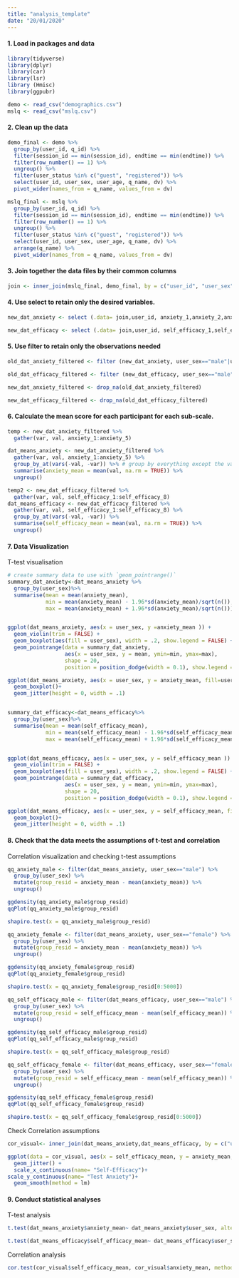 ---
title: "analysis_template"
date: "20/01/2020"
---

#### 1. Load in packages and data

```{r}
library(tidyverse)
library(dplyr)
library(car)
library(lsr)
library (Hmisc)
library(ggpubr)

demo <- read_csv("demographics.csv")
mslq <- read_csv("mslq.csv")
```

#### 2. Clean up the data

```{r}
demo_final <- demo %>% 
  group_by(user_id, q_id) %>% 
  filter(session_id == min(session_id), endtime == min(endtime)) %>% 
  filter(row_number() == 1) %>% 
  ungroup() %>% 
  filter(user_status %in% c("guest", "registered")) %>%
  select(user_id, user_sex, user_age, q_name, dv) %>%
  pivot_wider(names_from = q_name, values_from = dv)

mslq_final <- mslq %>% 
  group_by(user_id, q_id) %>% 
  filter(session_id == min(session_id), endtime == min(endtime)) %>% 
  filter(row_number() == 1) %>% 
  ungroup() %>% 
  filter(user_status %in% c("guest", "registered")) %>%
  select(user_id, user_sex, user_age, q_name, dv) %>%
  arrange(q_name) %>%
  pivot_wider(names_from = q_name, values_from = dv)

```

#### 3. Join together the data files by their common columns

```{r}
join <- inner_join(mslq_final, demo_final, by = c("user_id", "user_sex", "user_age"))
```

#### 4. Use select to retain only the desired variables.

```{r}
new_dat_anxiety <- select (.data= join,user_id, anxiety_1,anxiety_2,anxiety_3,anxiety_4,anxiety_5, user_sex)

new_dat_efficacy <- select (.data= join,user_id, self_efficacy_1,self_efficacy_2,self_efficacy_3,self_efficacy_4,self_efficacy_5,self_efficacy_6,self_efficacy_7,self_efficacy_8, user_sex)
```

#### 5. Use filter to retain only the observations needed

```{r}
old_dat_anxiety_filtered <- filter (new_dat_anxiety, user_sex=="male"|user_sex=="female")

old_dat_efficacy_filtered <- filter (new_dat_efficacy, user_sex=="male"|user_sex=="female")

new_dat_anxiety_filtered <- drop_na(old_dat_anxiety_filtered)

new_dat_efficacy_filtered <- drop_na(old_dat_efficacy_filtered)
```

#### 6. Calculate the mean score for each participant for each sub-scale. 

```{r eval = TRUE}
temp <- new_dat_anxiety_filtered %>% 
  gather(var, val, anxiety_1:anxiety_5)

dat_means_anxiety <- new_dat_anxiety_filtered %>% 
  gather(var, val, anxiety_1:anxiety_5) %>% 
  group_by_at(vars(-val, -var)) %>% # group by everything except the val and var columns
  summarise(anxiety_mean = mean(val, na.rm = TRUE)) %>% 
  ungroup() 

temp2 <- new_dat_efficacy_filtered %>%
  gather(var, val, self_efficacy_1:self_efficacy_8)
dat_means_efficacy <- new_dat_efficacy_filtered %>% 
  gather(var, val, self_efficacy_1:self_efficacy_8) %>% 
  group_by_at(vars(-val, -var)) %>% 
  summarise(self_efficacy_mean = mean(val, na.rm = TRUE)) %>% 
  ungroup() 
```

#### 7. Data Visualization

T-test visualisation

```{r}
# create summary data to use with `geom_pointrange()`
summary_dat_anxiety<-dat_means_anxiety %>%
  group_by(user_sex)%>%
  summarise(mean = mean(anxiety_mean),
            min = mean(anxiety_mean) - 1.96*sd(anxiety_mean)/sqrt(n()), # 95% confidence intervals
            max = mean(anxiety_mean) + 1.96*sd(anxiety_mean)/sqrt(n()))


ggplot(dat_means_anxiety, aes(x = user_sex, y =anxiety_mean )) +
  geom_violin(trim = FALSE) +
  geom_boxplot(aes(fill = user_sex), width = .2, show.legend = FALSE) + 
  geom_pointrange(data = summary_dat_anxiety,
                  aes(x = user_sex, y = mean, ymin=min, ymax=max),
                  shape = 20, 
                  position = position_dodge(width = 0.1), show.legend = FALSE)

ggplot(dat_means_anxiety, aes(x = user_sex, y = anxiety_mean, fill=user_sex))+
  geom_boxplot()+
  geom_jitter(height = 0, width = .1)


summary_dat_efficacy<-dat_means_efficacy%>%
  group_by(user_sex)%>%
  summarise(mean = mean(self_efficacy_mean),
            min = mean(self_efficacy_mean) - 1.96*sd(self_efficacy_mean)/sqrt(n()), # 95% confidence intervals
            max = mean(self_efficacy_mean) + 1.96*sd(self_efficacy_mean)/sqrt(n()))


ggplot(dat_means_efficacy, aes(x = user_sex, y = self_efficacy_mean )) +
  geom_violin(trim = FALSE) +
  geom_boxplot(aes(fill = user_sex), width = .2, show.legend = FALSE) + 
  geom_pointrange(data = summary_dat_efficacy,
                  aes(x = user_sex, y = mean, ymin=min, ymax=max),
                  shape = 20, 
                  position = position_dodge(width = 0.1), show.legend = FALSE)

ggplot(dat_means_efficacy, aes(x = user_sex, y = self_efficacy_mean, fill=user_sex))+
  geom_boxplot()+
  geom_jitter(height = 0, width = .1)
```



#### 8. Check that the data meets the assumptions of t-test and correlation

Correlation visualization and checking t-test assumptions

```{r}

qq_anxiety_male <- filter(dat_means_anxiety, user_sex=="male") %>%
  group_by(user_sex) %>%
  mutate(group_resid = anxiety_mean - mean(anxiety_mean)) %>%
  ungroup()

ggdensity(qq_anxiety_male$group_resid)
qqPlot(qq_anxiety_male$group_resid)

shapiro.test(x = qq_anxiety_male$group_resid)

qq_anxiety_female <- filter(dat_means_anxiety, user_sex=="female") %>%
  group_by(user_sex) %>%
  mutate(group_resid = anxiety_mean - mean(anxiety_mean)) %>%
  ungroup()

ggdensity(qq_anxiety_female$group_resid)
qqPlot(qq_anxiety_female$group_resid)

shapiro.test(x = qq_anxiety_female$group_resid[0:5000]) 

qq_self_efficacy_male <- filter(dat_means_efficacy, user_sex=="male") %>%
  group_by(user_sex) %>%
  mutate(group_resid = self_efficacy_mean - mean(self_efficacy_mean)) %>%
  ungroup()

ggdensity(qq_self_efficacy_male$group_resid)
qqPlot(qq_self_efficacy_male$group_resid)

shapiro.test(x = qq_self_efficacy_male$group_resid)

qq_self_efficacy_female <- filter(dat_means_efficacy, user_sex=="female") %>%
  group_by(user_sex) %>%
  mutate(group_resid = self_efficacy_mean - mean(self_efficacy_mean)) %>%
  ungroup()

ggdensity(qq_self_efficacy_female$group_resid)
qqPlot(qq_self_efficacy_female$group_resid)

shapiro.test(x = qq_self_efficacy_female$group_resid[0:5000])

```

Check Correlation assumptions

```{r}

cor_visual<- inner_join(dat_means_anxiety,dat_means_efficacy, by = c("user_id", "user_sex"))

ggplot(data = cor_visual, aes(x = self_efficacy_mean, y = anxiety_mean, colour= user_sex)) +
  geom_jitter() +
  scale_x_continuous(name= "Self-Efficacy")+
scale_y_continuous(name= "Test Anxiety")+
  geom_smooth(method = lm)

```


#### 9. Conduct statistical analyses

T-test analysis

```{r}
t.test(dat_means_anxiety$anxiety_mean~ dat_means_anxiety$user_sex, alternative= "greater")

t.test(dat_means_efficacy$self_efficacy_mean~ dat_means_efficacy$user_sex, alternative= "less")
```

Correlation analysis

```{r}
cor.test(cor_visual$self_efficacy_mean, cor_visual$anxiety_mean, method="pearson", alternative= "two.sided" )
```



